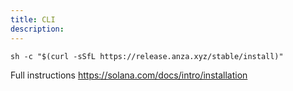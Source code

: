 ```yaml
---
title: CLI
description: 
---
```


```
sh -c "$(curl -sSfL https://release.anza.xyz/stable/install)"
```

Full instructions
https://solana.com/docs/intro/installation